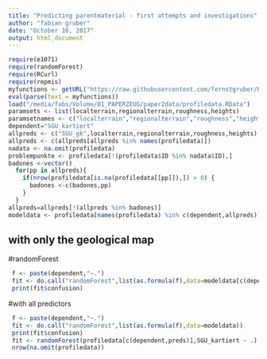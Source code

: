```yaml
---
title: "Predicting parentmaterial - first attempts and investigations"
author: "fabian gruber"
date: "October 16, 2017"
output: html_document
---
```


```r
require(e1071)
require(randomForest)
require(RCurl)
require(repmis)
myfunctions <- getURL("https://raw.githubusercontent.com/fernstgruber/Rstuff/master/fabiansandrossitersfunctions.R", ssl.verifypeer = FALSE)
eval(parse(text = myfunctions))
load("/media/fabs/Volume/01_PAPERZEUG/paper2data/profiledata.RData")
paramsets <- list(localterrain,regionalterrain,roughness,heights)
paramsetnames <- c("localterrain","regionalterrain","roughness","heights")
dependent="SGU_kartiert"
allpreds <- c("SGU_gk",localterrain,regionalterrain,roughness,heights)
allpreds <- c(allpreds[allpreds %in% names(profiledata)])
nadata <- na.omit(profiledata)
problempunkte <- profiledata[!(profiledata$ID %in% nadata$ID),]
badones <-vector()
  for(pp in allpreds){
    if(nrow(profiledata[is.na(profiledata[[pp]]),]) > 0) {
      badones <-c(badones,pp)
    }
  }
allpreds=allpreds[!(allpreds %in% badones)]
modeldata <- profiledata[names(profiledata) %in% c(dependent,allpreds)]

```

## with only the geological map
#randomForest
```r
 f <- paste(dependent,"~.")
 fit <- do.call("randomForest",list(as.formula(f),data=modeldata[c(dependent,"SGU_gk")]))
 print(fit$confusion)
```

#with all predictors
```r
 f <- paste(dependent,"~.")
 fit <- do.call("randomForest",list(as.formula(f),data=modeldata))
 print(fit$confusion)
 fit <- randomForest(profiledata[c(dependent,preds)],SGU_kartiert ~ .)
 nrow(na.omit(profiledata))
```

